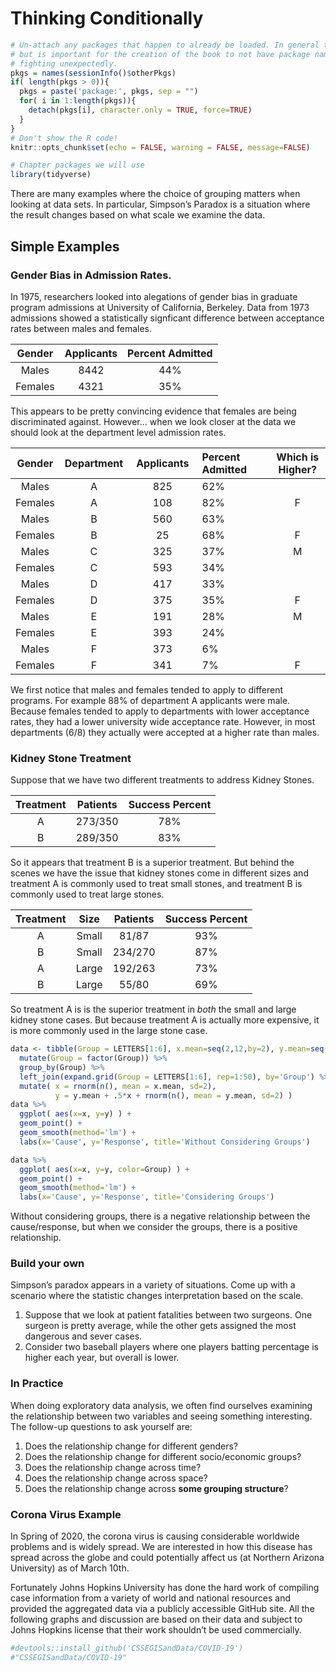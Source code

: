 # Thinking Conditionally

```r
# Un-attach any packages that happen to already be loaded. In general this is unecessary
# but is important for the creation of the book to not have package namespaces
# fighting unexpectedly.
pkgs = names(sessionInfo()$otherPkgs)
if( length(pkgs > 0)){
  pkgs = paste('package:', pkgs, sep = "")
  for( i in 1:length(pkgs)){
    detach(pkgs[i], character.only = TRUE, force=TRUE)
  }
}
# Don't show the R code!
knitr::opts_chunk$set(echo = FALSE, warning = FALSE, message=FALSE)
```
```r
# Chapter packages we will use
library(tidyverse)
```


There are many examples where the choice of grouping matters when looking at data sets.  In particular, Simpson's Paradox is a situation where the result changes based on what scale we examine the data.

## Simple Examples

### Gender Bias in Admission Rates.

In 1975, researchers looked into alegations of gender bias in graduate program admissions at University of California, Berkeley. Data from 1973 admissions showed a statistically signficant difference between acceptance rates between males and females.

| Gender   |   Applicants    |  Percent Admitted |
|:--------:|:---------------:|:-----------------:|
| Males    |  8442           | 44%               |
| Females  |  4321           | 35%               |


This appears to be pretty convincing evidence that females are being discriminated against.  However... when we look closer at the data we should look at the department level admission rates.

| Gender   | Department |   Applicants    |  Percent Admitted |  Which is Higher? |
|:--------:|:----------:|:---------------:|:------------------|:------------:|
| Males   | A	| 825	| 62%	|   |
| Females | A | 108	| 82% | F |
| Males   | B	| 560	| 63%	|   |
| Females | B | 25	| 68% | F |
| Males   | C	| 325	| 37%	| M |
| Females | C | 593	| 34% |   |
| Males   | D	| 417	| 33%	|   | 
| Females | D | 375	| 35% | F |
| Males   | E	| 191	| 28%	| M |
| Females | E | 393	| 24% |   |
| Males   | F	| 373	| 6%	|   |
| Females | F | 341	| 7%  | F |

We first notice that males and females tended to apply to different programs. For example 88% of department A applicants were male. Because females tended to apply to departments with lower acceptance rates, they had a lower university wide acceptance rate. However, in most departments (6/8) they actually were accepted at a higher rate than males.

### Kidney Stone Treatment

Suppose that we have two different treatments to address Kidney Stones. 

| Treatment | Patients   | Success Percent |
|:---------:|:----------:|:--------------:|
|  A        |  273/350   |   78%          |	
|  B        |  289/350   |   83%          |

So it appears that treatment B is a superior treatment. But behind the scenes we have the issue that kidney stones come in different sizes and treatment A is commonly used to treat small stones, and treatment B is commonly used to treat large stones.

| Treatment |  Size      | Patients  | Success Percent |
|:---------:|:----------:|:---------:|:---------------:|
|  A        | Small      |  81/87    |   93%           |	
|  B        | Small      | 234/270   |   87%           |
|  A        | Large      | 192/263   |   73%           |	
|  B        | Large      |  55/80    |   69%           |

So treatment A is is the superior treatment in *both* the small and large kidney stone cases.  But because treatment A is actually more expensive, it is more commonly used in the large stone case.


```r
data <- tibble(Group = LETTERS[1:6], x.mean=seq(2,12,by=2), y.mean=seq(20,9,by=-2)) %>%
  mutate(Group = factor(Group)) %>%
  group_by(Group) %>%
  left_join(expand.grid(Group = LETTERS[1:6], rep=1:50), by='Group') %>%
  mutate( x = rnorm(n(), mean = x.mean, sd=2),
          y = y.mean + .5*x + rnorm(n(), mean = y.mean, sd=2) )
data %>% 
  ggplot( aes(x=x, y=y) ) +
  geom_point() +
  geom_smooth(method='lm') + 
  labs(x='Cause', y='Response', title='Without Considering Groups')
```

```r
data %>% 
  ggplot( aes(x=x, y=y, color=Group) ) +
  geom_point() +
  geom_smooth(method='lm') + 
  labs(x='Cause', y='Response', title='Considering Groups')
```
Without considering groups, there is a negative relationship between the cause/response, but when we consider the groups, there is a positive relationship.

### Build your own 

Simpson's paradox appears in a variety of situations. Come up with a scenario where the statistic changes interpretation based on the scale.

  1. Suppose that we look at patient fatalities between two surgeons. One surgeon is pretty average, while the other gets assigned the most dangerous and sever cases.
  2. Consider two baseball players where one players batting percentage is higher each year, but overall is lower.
  
  
### In Practice

When doing exploratory data analysis, we often find ourselves examining the relationship between two variables and seeing something interesting. The follow-up questions to ask yourself are:

  1. Does the relationship change for different genders?
  2. Does the relationship change for different socio/economic groups?
  3. Does the relationship change across time?
  4. Does the relationship change across space?
  5. Does the relationship change across **some grouping structure**?
  
### Corona Virus Example
In Spring of 2020, the corona virus is causing considerable worldwide problems and is widely spread. We are interested in how this disease has spread across the globe and could potentially affect us (at Northern Arizona University) as of March 10th.

Fortunately Johns Hopkins University has done the hard work of compiling case information from a variety of world and national resources and provided the aggregated data via a publicly accessible GitHub site. All the following graphs and discussion are based on their data and subject to Johns Hopkins license that their work shouldn't be used commercially.

```r
#devtools::install_github('CSSEGISandData/COVID-19')
#"CSSEGISandData/COVID-19"
```

